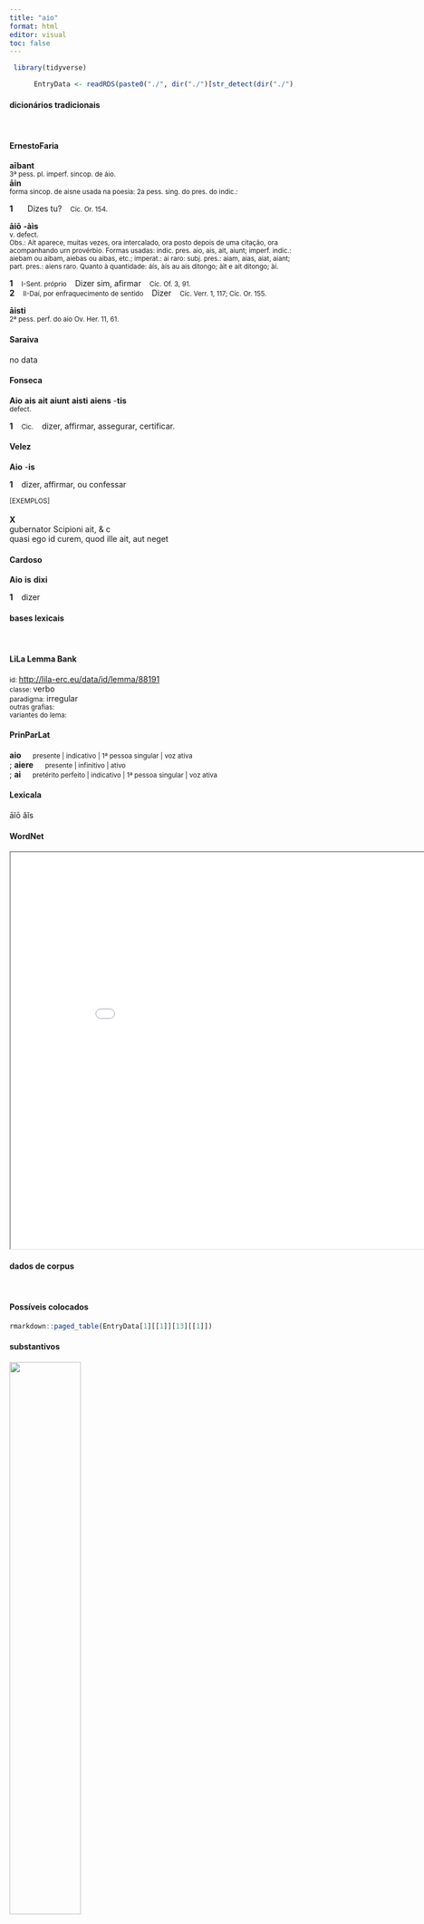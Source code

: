 ```yaml
---
title: "aio"
format: html
editor: visual
toc: false
---
```



```r
 library(tidyverse) 

      EntryData <- readRDS(paste0("./", dir("./")[str_detect(dir("./"), "_xx97-105-111xx_.rds")]))

```


#### dicionários tradicionais

&emsp;




::: panel-tabset

#### ErnestoFaria

<b>aībant</b> <br> <small>3ª pess. pI. imperf. sincop. de áio.</small> <br> <small></small> 
 <b>āin</b> <br> <small>forma sincop. de aisne usada na poesia: 2a pess. sing. do pres. do indic.:</small> <br> <small></small>   <p> <b>1</b> &ensp; <small></small> &ensp; Dizes tu? &ensp; <small>Cíc. Or. 154.</small> </p> 
 <b>āiō</b> <b>-àìs</b> <br> <small>v. defect.</small> <br> <small>Obs.: Ait aparece, muitas vezes, ora intercalado, ora posto depois de uma citação, ora acompanhando urn provérbio. Formas usadas: indic. pres. aio, ais, ait, aiunt; imperf. indic.: aiebam ou aibam, aiebas ou aibas, etc.; imperat.: ai raro: subj. pres.: aiam, aias, aiat, aiant; part. pres.: aiens raro. Quanto à quantidade: áís, àís au ais ditongo; àìt e ait ditongo; àí.</small>   <p> <b>1</b> &ensp; <small>I-Sent. próprio</small> &ensp; Dizer sim, afirmar &ensp; <small>Cíc. Of. 3, 91.</small> <br> <b>2</b> &ensp; <small>II-Daí, por enfraquecimento de sentido</small> &ensp; Dizer &ensp; <small>Cíc. Verr. 1, 117; Cíc. Or. 155.</small> </p> 
 <b>āisti</b> <br> <small>2ª pess. perf. do aio Ov. Her. 11, 61.</small> <br> <small></small>




#### Saraiva

no data




#### Fonseca

<b>Aio</b> <b>ais</b> <b>ait</b> <b>aiunt</b> <b>aisti</b> <b>aiens</b> -<b>tis</b> <br> <small>defect.</small>   <p> <b>1</b> &ensp; <small>Cic.</small> &ensp; dizer, affirmar, assegurar, certificar. </p>




#### Velez

<b>Aio</b> -<b>is</b>   <p> <b>1</b> &ensp; dizer, affirmar, ou confessar </p>   <p><small>[EXEMPLOS]</small><br> <br><b>X</b><br>gubernator Scipioni ait, & c <br> quasi ego id curem, quod ille ait, aut neget </p>




#### Cardoso

<b>Aio</b> <b>is</b> <b>dixi</b>   <p> <b>1</b> &ensp; dizer </p>


:::



#### bases lexicais

&emsp;






::: panel-tabset

#### LiLa Lemma Bank

<small> id: </small> <a href=' http://lila-erc.eu/data/id/lemma/88191 ' target="_blank"> http://lila-erc.eu/data/id/lemma/88191 </a> <br>
<small> classe: </small> verbo    <br>
<small> paradigma: </small> irregular <br>
<small> outras grafias: </small>  <br>
<small> variantes do lema: </small>  <br>





#### PrinParLat

<b> aio </b>&emsp;<small> presente | indicativo | 1ª pessoa singular | voz ativa </small><br>
; <b> aiere </b>&emsp;<small> presente | infinitivo | ativo </small><br>
; <b> ai </b>&emsp;<small> pretérito perfeito | indicativo | 1ª pessoa singular | voz ativa </small><br>





#### Lexicala

āĭō 
 ăĭs




#### WordNet

<iframe width='900' height='700' src='Media/Tree__xx97-105-111xx__sem_type_lexemes_pt.html'>

</iframe>


:::



#### dados de corpus

&emsp;




::: panel-tabset

#### Possíveis colocados

```r

rmarkdown::paged_table(EntryData[1][[1]][13][[1]])

```


#### substantivos

![](./Media/wordcloud__xx97-105-111xx__BY_collocate_scoreSUBST.webp){width=50% fig-alt='This chart plots collocate by scoreSUBST, for the headword aio here are all the values plotted: collocate: se; scoreSUBST: 0. collocate: ille; scoreSUBST: 0. collocate: ut; scoreSUBST: 0. collocate: sui; scoreSUBST: 0. collocate: tu; scoreSUBST: 0. collocate: et; scoreSUBST: 0'}




#### adjetivos

![](./Media/wordcloud__xx97-105-111xx__BY_collocate_scoreADJ.webp){width=50% fig-alt='This chart plots collocate by scoreADJ, for the headword aio here are all the values plotted: collocate: se; scoreADJ: 0. collocate: ille; scoreADJ: 0. collocate: ut; scoreADJ: 0. collocate: sui; scoreADJ: 0. collocate: tu; scoreADJ: 0. collocate: et; scoreADJ: 0'}




#### verbos

![](./Media/wordcloud__xx97-105-111xx__BY_collocate_scoreVERBO.webp){width=50% fig-alt='This chart plots collocate by scoreVERBO, for the headword aio here are all the values plotted: collocate: se; scoreVERBO: 0. collocate: ille; scoreVERBO: 0. collocate: ut; scoreVERBO: 0. collocate: sui; scoreVERBO: 0. collocate: tu; scoreVERBO: 0. collocate: et; scoreVERBO: 0'}




#### advérbios

![](./Media/wordcloud__xx97-105-111xx__BY_collocate_scoreADV.webp){width=50% fig-alt='This chart plots collocate by scoreADV, for the headword aio here are all the values plotted: collocate: se; scoreADV: 0. collocate: ille; scoreADV: 0. collocate: ut; scoreADV: 0. collocate: sui; scoreADV: 0. collocate: tu; scoreADV: 0. collocate: et; scoreADV: 0'}




#### preposições e conjunções

![](./Media/wordcloud__xx97-105-111xx__BY_collocate_scoreFUNC.webp){width=50% fig-alt='This chart plots collocate by scoreFUNC, for the headword aio here are all the values plotted: collocate: se; scoreFUNC: 0. collocate: ille; scoreFUNC: 0. collocate: ut; scoreFUNC: 30. collocate: sui; scoreFUNC: 0. collocate: tu; scoreFUNC: 0. collocate: et; scoreFUNC: 0'}


:::



::: panel-tabset

#### ExemplosTraduzidos

<p> et <b>ait</b> illis <br> <small> Vulg.Marc.1.38 <br> E ele lhes disse. <small> [JDD] </small> </small> </p>
; <p> <b>ai</b> n tu <br> <small> Cic.Att.4.5.1 <br> Tu dizes isso? <small> [JDD, de outra edição] </small> </small> </p>
; <p> <b>ait</b> ille idem sibi uideri <br> <small> Cic.Ver.2.4.32.23 <br> Ele diz que lhe parecia o mesmo.” <small> [JDD] </small> </small> </p>
; <p> Repulsus ille veritatis viribus : <b>ait</b> <br> <small> Phaed.1.1 <br> Repelido pela força da verdade, diz aquele. <small> [JDD] </small> </small> </p>
; <p> Aeneas <b>ait</b> et fastigia suspicit urbis <br> <small> Verg.A.1.438 <br> Diz Enéias e contempla as cumeeiras da cidade. <small> [JDD] </small> </small> </p>
; <p> agamus igitur pingui ut <b>aiunt</b> Minerua <br> <small> Cic.Amici.19 <br> Procedamos, portanto, como dizem, com uma pingue Minerva. <small> [JDD] </small> </small> </p>
; <p> sed ut tu <b>ais</b> ἅλις σπουδῆς <br> <small> Cic.Att.2.1.8 <br> Mas, como tu dizes, chega de coisas sérias. <small> [JDD] </small> </small> </p>
; <p> o praeclarum custodem ouium ut <b>aiunt</b> lupum <br> <small> Cic.Phil.3.27.6 <br> Oh! ilustre guardador de ovelhas, como dizem, o lobo! <small> [JDD] </small> </small> </p>
; <p> posteriores enim cogitationes ut <b>aiunt</b> sapientiores solent esse <br> <small> Cic.Phil.12.5.4 <br> Pois os últimos pensamentos costumam ser, como dizem, os mais sábios. <small> [JDD] </small> </small> </p>
; <p> <b>ait</b> se de consili sententia rem ad senatum reiecisse <br> <small> Cic.Att.2.16.4 <br> ele diz que por decisão do conselho ele devolveu o assunto ao senado. <small> [JDD] </small> </small> </p>





#### Frequência por autor

![](./Media/barchart__xx97-105-111xx__lemma_BY_author_Frequencies.webp){width=50% fig-alt='This charts plots the frequency of lemma by author_Frequencies. The Hieronymus subcorpus registers the highest normalized frequency, with the value of 62.91 and an absolute frequency of 28. The Ovidius subcorpus follows, with a normalized frequency of 15.44 and an absolute frequency of 9. the subcorpus with the least normalized frequency is Caesar with the normalized value of 0 and an absolute freqeuncy of 0. here are all the values: subcorpus: Caesar ; normalized frequency: 0 ; absolute frequency: 0. subcorpus: Cicero ; normalized frequency: 64 ; absolute frequency: 3.98694276245297. subcorpus: Horatius ; normalized frequency: 7 ; absolute frequency: 6.21614421454578. subcorpus: Ovidius ; normalized frequency: 9 ; absolute frequency: 15.442690459849. subcorpus: Phaedrus ; normalized frequency: 10 ; absolute frequency: 15.181417944436. subcorpus: Sallustius ; normalized frequency: 3 ; absolute frequency: 2.78267322140803. subcorpus: Seneca ; normalized frequency: 30 ; absolute frequency: 5.59899964539669. subcorpus: Suetonius ; normalized frequency: 0 ; absolute frequency: 0. subcorpus: Tacitus ; normalized frequency: 0 ; absolute frequency: 0. subcorpus: Vergilius ; normalized frequency: 5 ; absolute frequency: 9.65250965250965. subcorpus: Hieronymus ; normalized frequency: 28 ; absolute frequency: 62.9072118625028'}




#### Frequência por gênero

![](./Media/barchart__xx97-105-111xx__lemma_BY_genre_Frequencies.webp){width=50% fig-alt='This charts plots the frequency of lemma by genre_Frequencies. The Prosa.ficcional subcorpus registers the highest normalized frequency, with the value of 62.91 and an absolute frequency of 28. The Poesia.didática subcorpus follows, with a normalized frequency of 16.12 and an absolute frequency of 19. the subcorpus with the least normalized frequency is Prosa.histórica with the normalized value of 0.73 and an absolute freqeuncy of 3. here are all the values: subcorpus: Prosa.histórica ; normalized frequency: 3 ; absolute frequency: 0.730300153363032. subcorpus: Prosa.filosófica ; normalized frequency: 43 ; absolute frequency: 7.08390306584735. subcorpus: Prosa.oratória ; normalized frequency: 26 ; absolute frequency: 2.49632751817038. subcorpus: Prosa.epistolográfica ; normalized frequency: 23 ; absolute frequency: 6.09449110999232. subcorpus: Poesia.lírica ; normalized frequency: 7 ; absolute frequency: 5.88878606881467. subcorpus: Poesia.didática ; normalized frequency: 19 ; absolute frequency: 16.116718975316. subcorpus: Poesia.trágica ; normalized frequency: 2 ; absolute frequency: 1.73731758165393. subcorpus: Poesia.épica ; normalized frequency: 5 ; absolute frequency: 9.65250965250965. subcorpus: Prosa.ficcional ; normalized frequency: 28 ; absolute frequency: 62.9072118625028'}




#### Frequência por século

![](./Media/barchart__xx97-105-111xx__lemma_BY_period_Frequencies.webp){width=50% fig-alt='This charts plots the frequency of lemma by period_Frequencies. The IV.d.C. subcorpus registers the highest normalized frequency, with the value of 62.91 and an absolute frequency of 28. The I.d.C. subcorpus follows, with a normalized frequency of 7.5 and an absolute frequency of 49. the subcorpus with the least normalized frequency is II.d.C. with the normalized value of 0 and an absolute freqeuncy of 0. here are all the values: subcorpus: I.a.C. ; normalized frequency: 79 ; absolute frequency: 3.67698394228532. subcorpus: I.d.C. ; normalized frequency: 49 ; absolute frequency: 7.49579317729845. subcorpus: II.d.C. ; normalized frequency: 0 ; absolute frequency: 0. subcorpus: IV.d.C. ; normalized frequency: 28 ; absolute frequency: 62.9072118625028'}


:::

